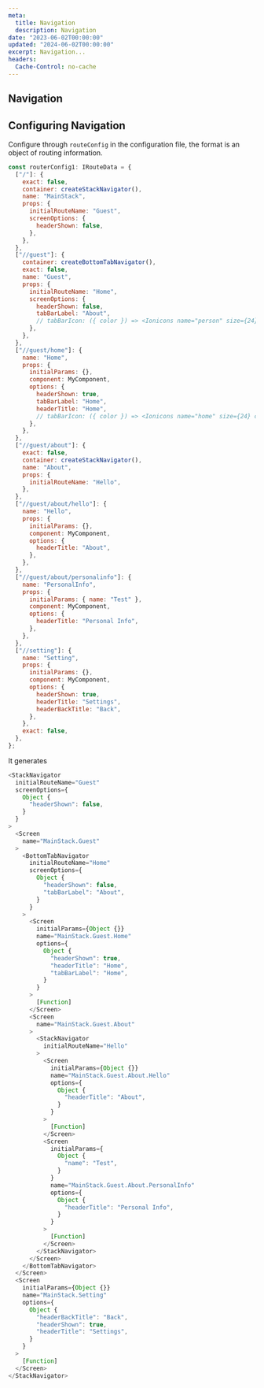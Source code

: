 ```yaml
---
meta:
  title: Navigation
  description: Navigation
date: "2023-06-02T00:00:00"
updated: "2024-06-02T00:00:00"
excerpt: Navigation...
headers:
  Cache-Control: no-cache
---
```


## Navigation

## Configuring Navigation

Configure through `routeConfig` in the configuration file, the format is an object of routing information.

```js
const routerConfig1: IRouteData = {
  ["/"]: {
    exact: false,
    container: createStackNavigator(),
    name: "MainStack",
    props: {
      initialRouteName: "Guest",
      screenOptions: {
        headerShown: false,
      },
    },
  },
  ["//guest"]: {
    container: createBottomTabNavigator(),
    exact: false,
    name: "Guest",
    props: {
      initialRouteName: "Home",
      screenOptions: {
        headerShown: false,
        tabBarLabel: "About",
        // tabBarIcon: ({ color }) => <Ionicons name="person" size={24} color={color} />,
      },
    },
  },
  ["//guest/home"]: {
    name: "Home",
    props: {
      initialParams: {},
      component: MyComponent,
      options: {
        headerShown: true,
        tabBarLabel: "Home",
        headerTitle: "Home",
        // tabBarIcon: ({ color }) => <Ionicons name="home" size={24} color={color} />,
      },
    },
  },
  ["//guest/about"]: {
    exact: false,
    container: createStackNavigator(),
    name: "About",
    props: {
      initialRouteName: "Hello",
    },
  },
  ["//guest/about/hello"]: {
    name: "Hello",
    props: {
      initialParams: {},
      component: MyComponent,
      options: {
        headerTitle: "About",
      },
    },
  },
  ["//guest/about/personalinfo"]: {
    name: "PersonalInfo",
    props: {
      initialParams: { name: "Test" },
      component: MyComponent,
      options: {
        headerTitle: "Personal Info",
      },
    },
  },
  ["//setting"]: {
    name: "Setting",
    props: {
      initialParams: {},
      component: MyComponent,
      options: {
        headerShown: true,
        headerTitle: "Settings",
        headerBackTitle: "Back",
      },
    },
    exact: false,
  },
};
```

It generates

```js
<StackNavigator
  initialRouteName="Guest"
  screenOptions={
    Object {
      "headerShown": false,
    }
  }
>
  <Screen
    name="MainStack.Guest"
  >
    <BottomTabNavigator
      initialRouteName="Home"
      screenOptions={
        Object {
          "headerShown": false,
          "tabBarLabel": "About",
        }
      }
    >
      <Screen
        initialParams={Object {}}
        name="MainStack.Guest.Home"
        options={
          Object {
            "headerShown": true,
            "headerTitle": "Home",
            "tabBarLabel": "Home",
          }
        }
      >
        [Function]
      </Screen>
      <Screen
        name="MainStack.Guest.About"
      >
        <StackNavigator
          initialRouteName="Hello"
        >
          <Screen
            initialParams={Object {}}
            name="MainStack.Guest.About.Hello"
            options={
              Object {
                "headerTitle": "About",
              }
            }
          >
            [Function]
          </Screen>
          <Screen
            initialParams={
              Object {
                "name": "Test",
              }
            }
            name="MainStack.Guest.About.PersonalInfo"
            options={
              Object {
                "headerTitle": "Personal Info",
              }
            }
          >
            [Function]
          </Screen>
        </StackNavigator>
      </Screen>
    </BottomTabNavigator>
  </Screen>
  <Screen
    initialParams={Object {}}
    name="MainStack.Setting"
    options={
      Object {
        "headerBackTitle": "Back",
        "headerShown": true,
        "headerTitle": "Settings",
      }
    }
  >
    [Function]
  </Screen>
</StackNavigator>
```
